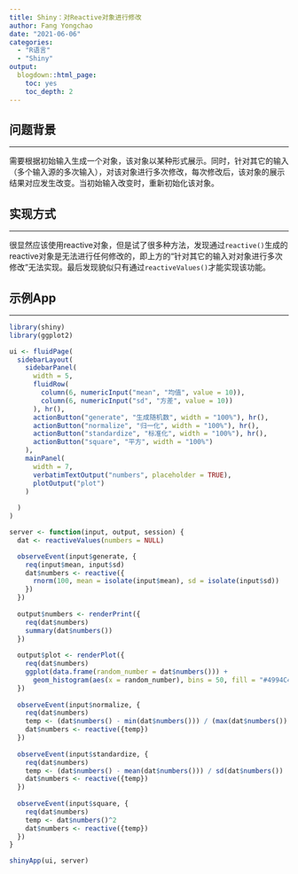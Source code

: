 ```yaml
---
title: Shiny：对Reactive对象进行修改
author: Fang Yongchao
date: "2021-06-06"
categories:
  - "R语言"
  - "Shiny"
output:
  blogdown::html_page:
    toc: yes
    toc_depth: 2
---
```


## 问题背景

--------------------------

需要根据初始输入生成一个对象，该对象以某种形式展示。同时，针对其它的输入（多个输入源的多次输入），对该对象进行多次修改，每次修改后，该对象的展示结果对应发生改变。当初始输入改变时，重新初始化该对象。

## 实现方式

--------------------------

很显然应该使用reactive对象，但是试了很多种方法，发现通过`reactive()`生成的reactive对象是无法进行任何修改的，即上方的“针对其它的输入对对象进行多次修改”无法实现。最后发现貌似只有通过`reactiveValues()`才能实现该功能。

## 示例App

--------------------------

```r
library(shiny)
library(ggplot2)

ui <- fluidPage(
  sidebarLayout(
    sidebarPanel(
      width = 5,
      fluidRow(
        column(6, numericInput("mean", "均值", value = 10)),
        column(6, numericInput("sd", "方差", value = 10))
      ), hr(),
      actionButton("generate", "生成随机数", width = "100%"), hr(),
      actionButton("normalize", "归一化", width = "100%"), hr(),
      actionButton("standardize", "标准化", width = "100%"), hr(),
      actionButton("square", "平方", width = "100%")
    ),
    mainPanel(
      width = 7,
      verbatimTextOutput("numbers", placeholder = TRUE),
      plotOutput("plot")
    )
    
  )
)

server <- function(input, output, session) {
  dat <- reactiveValues(numbers = NULL)

  observeEvent(input$generate, {
    req(input$mean, input$sd)
    dat$numbers <- reactive({
      rnorm(100, mean = isolate(input$mean), sd = isolate(input$sd))
    })
  })
  
  output$numbers <- renderPrint({
    req(dat$numbers)
    summary(dat$numbers())
  })
  
  output$plot <- renderPlot({
    req(dat$numbers)
    ggplot(data.frame(random_number = dat$numbers())) + 
      geom_histogram(aes(x = random_number), bins = 50, fill = "#4994C4")
  })
  
  observeEvent(input$normalize, {
    req(dat$numbers)
    temp <- (dat$numbers() - min(dat$numbers())) / (max(dat$numbers()) - min(dat$numbers()))
    dat$numbers <- reactive({temp})
  })
  
  observeEvent(input$standardize, {
    req(dat$numbers)
    temp <- (dat$numbers() - mean(dat$numbers())) / sd(dat$numbers())
    dat$numbers <- reactive({temp})
  })
  
  observeEvent(input$square, {
    req(dat$numbers)
    temp <- dat$numbers()^2
    dat$numbers <- reactive({temp})
  })
}

shinyApp(ui, server)
```
